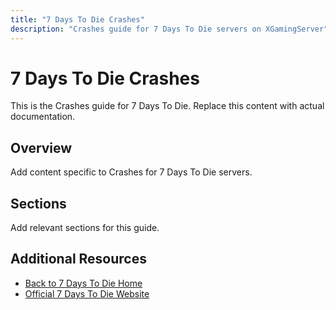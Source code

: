 ```yaml
---
title: "7 Days To Die Crashes"
description: "Crashes guide for 7 Days To Die servers on XGamingServer"
---
```


# 7 Days To Die Crashes

This is the Crashes guide for 7 Days To Die. Replace this content with actual documentation.

## Overview

Add content specific to Crashes for 7 Days To Die servers.

## Sections

Add relevant sections for this guide.

## Additional Resources

- [Back to 7 Days To Die Home](./index)
- [Official 7 Days To Die Website](https://example.com)
